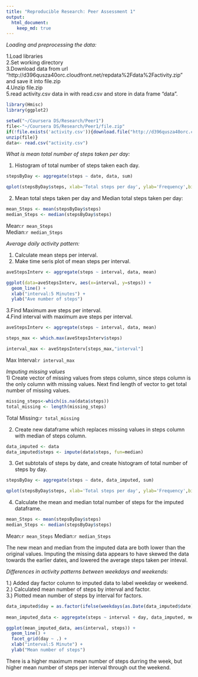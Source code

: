 ```yaml
---
title: "Reproducible Research: Peer Assessment 1"
output: 
  html_document:
    keep_md: true
---
```



*Loading and preprocessing the data:*  

1.Load libraries  
2.Set working directory  
3.Download data from url "http://d396qusza40orc.cloudfront.net/repdata%2Fdata%2Factivity.zip" and save it into file.zip  
4.Unzip file.zip  
5.read activity.csv data in with read.csv and store in data frame "data".

```r
library(Hmisc)
library(ggplot2)

setwd("~/Coursera DS/Research/Peer1")
file<-"~/Coursera DS/Research/Peer1/file.zip"
if(!file.exists('activity.csv')){download.file("http://d396qusza40orc.cloudfront.net/repdata%2Fdata%2Factivity.zip",file)
unzip(file)}
data<- read.csv("activity.csv")
```



*What is mean total number of steps taken per day:*  
  
1. Histogram of total number of steps taken each day.  


```r
stepsByDay <- aggregate(steps ~ date, data, sum)

qplot(stepsByDay$steps, xlab='Total steps per day', ylab='Frequency',binwidth=5000)
```  
  
2. Mean total steps taken per day and Median total steps taken per day:
  
```r
mean_Steps <- mean(stepsByDay$steps)
median_Steps <- median(stepsByDay$steps)
```  
  
Mean:`r mean_Steps`  
Median:`r median_Steps`




*Average daily activity pattern:*  
  
1. Calculate mean steps per interval.  
2. Make time seris plot of mean steps per interval.  

```r
aveStepsInterv <- aggregate(steps ~ interval, data, mean)

ggplot(data=aveStepsInterv, aes(x=interval, y=steps)) +
  geom_line() +
  xlab("interval:5 Minutes") +
  ylab("Ave number of steps") 
```  

3.Find Maximum ave steps per interval.  
4.Find interval with maximum ave steps per interval.
  
```r
aveStepsInterv <- aggregate(steps ~ interval, data, mean)

steps_max <- which.max(aveStepsInterv$steps)

interval_max <- aveStepsInterv[steps_max,"interval"]

```
  
Max Interval:`r interval_max`




*Imputing missing values*  
1) Create vector of missing values from steps column, since steps column is the only column with missing values.  Next find length of vector to get total number of missing values.    
  
```r
missing_steps<-which(is.na(data$steps))
total_missing <- length(missing_steps)
```  
  
Total Missing:`r total_missing`  
  
2) Create new dataframe which replaces missing values in steps column with median of steps column.  
  
```r
data_imputed <- data
data_imputed$steps <- impute(data$steps, fun=median)
```  
  
3) Get subtotals of steps by date, and create histogram of total number of steps by day.  
  
```r
stepsByDay <- aggregate(steps ~ date, data_imputed, sum)

qplot(stepsByDay$steps, xlab='Total steps per day', ylab='Frequency',binwidth=5000)
```  
  
4) Calculate the mean and median total number of steps for the imputed dataframe.  
  
```r
mean_Steps <- mean(stepsByDay$steps)
median_Steps <- median(stepsByDay$steps)
```  
  
Mean:`r mean_Steps`
Median:`r median_Steps`

The new mean and median from the imputed data are both lower than the original values.  Imputing the missing data appears to have skewed the data towards the earlier dates, and lowered the average steps taken per inteval.  




*Differences in activity patterns between weekdays and weekends:*  
  
1.) Added day factor column to imputed data to label weekday or weekend.  
2.) Calculated mean number of steps by interval and factor.  
3.) Plotted mean number of steps by interval for factors.  
  
```r
data_imputed$day = as.factor(ifelse(weekdays(as.Date(data_imputed$date)) %in% c("Monday", "Tuesday", "Wednesday", "Thursday", 
                                                                                "Friday"), "Weekday", "Weekend"))
mean_imputed_data <- aggregate(steps ~ interval + day, data_imputed, mean)

ggplot(mean_imputed_data, aes(interval, steps)) + 
  geom_line() + 
  facet_grid(day ~ .) +
  xlab("interval:5 Minute") + 
  ylab("Mean number of steps")
```  
  
There is a higher maximum mean number of steps durring the week, but higher mean number of steps per interval through out the weekend.
  

